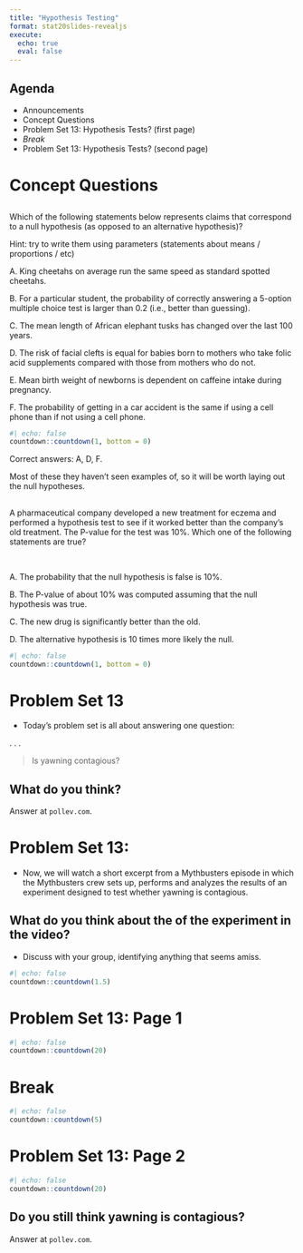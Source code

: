 ```yaml
---
title: "Hypothesis Testing"
format: stat20slides-revealjs
execute: 
  echo: true
  eval: false
---
```


## Agenda

- Announcements
- Concept Questions
- Problem Set 13: Hypothesis Tests? (first page)
- *Break*
- Problem Set 13: Hypothesis Tests? (second page)

<!---
:::notes
Pick a Card Activity

Goals:
1. Identify a situation where people naturally reason like a hypothesis test
2. Map the parts of that situation to the formalism of a hypothesis test
3. Provide some intuition about why .05 is used as the standard threshold

Take two decks of cards and mix them so that you have a single deck that is all of one color, say: black. Bring a prize to class and ham it up that the winner of this simple game will win the prize. All they have to do is pick a red card.

Shuffle the deck, say that's its fair, then select a random student to be the first contestant. Fan the cards out for them and have them pick a card. When the lose, fein disappointment / surprise, replace the card and move on to the next student. Do this several times. You'll start hearing groans that the game is rigged. At the point where the groans become clearly articulated (usually around 4 or 5 draws), stop the game, admit to the scam, then go to the board.

Walk through how students started with a previous notion that the deck was fair (null hypothesis: p(red) = .5). As they observed data, they assessed the degree of consistency with that notion by computing the probability of the data. Calculate a table of the binomial probabilities of one black, two blacks, three blacks, on the board. With 4 blacks, the probability is 1/2^4 = .0625 and with 5 blacks its 1/2^5 = .03125. Draw a line between these two probability and identify it as the alpha = .05 threshold that is generally used for "calling bullshit on the null".
:::
-->

# Concept Questions

## {.smaller}

:::poll

Which of the following statements below represents claims that correspond to a null hypothesis (as opposed to an alternative hypothesis)?

Hint: try to write them using parameters (statements about means / proportions / etc)

A. King cheetahs on average run the same speed as standard spotted cheetahs.

B. For a particular student, the probability of correctly answering a 5-option multiple choice test is larger than 0.2 (i.e., better than guessing).

C. The mean length of African elephant tusks has changed over the last 100 years.

D. The risk of facial clefts is equal for babies born to mothers who take folic acid supplements compared with those from mothers who do not.

E. Mean birth weight of newborns is dependent on caffeine intake during pregnancy.

F. The probability of getting in a car accident is the same if using a cell phone than if not using a cell phone.
:::

```r
#| echo: false
countdown::countdown(1, bottom = 0)
```


:::notes
Correct answers: A, D, F.

Most of these they haven't seen examples of, so it will be worth laying out the null hypotheses.
:::

<!---
## 

We want to understand whether blood thinners are helpful or harmful. We’ll consider both of these possibilities using a two-sided hypothesis test.

:::{.smaller}
*Null*: Blood thinners do not have an overall survival effect, i.e., the survival proportions are the same in each group. 

*Alternative*: Blood thinners have an impact on survival, either positive or negative, but not zero.
:::

![](images/two-sided.png){fig-width="400" fig-align="center"}

:::poll
What is your guess at the p-value?
:::

```r
#| echo: false
countdown::countdown(1, bottom = 0)
```

:::notes
.3 is probably the best answer but .2 is ok too.
:::
-->

##

A pharmaceutical company developed a new treatment for eczema and performed a
hypothesis test to see if it worked better than the company's old treatment. The P-value for the test was $10\%$. Which one of the following statements are true?

\

A. The probability that the null hypothesis is false is $10\%$.

B. The P-value of about $10\%$ was computed assuming that the null hypothesis was true.

C. The new drug is significantly better than the old. 

D. The alternative hypothesis is 10 times more likely the null.

```r
#| echo: false
countdown::countdown(1, bottom = 0)
```

# Problem Set 13

-   Today's problem set is all about answering one question:

. . . 

> Is yawning contagious?

## What do you think?

Answer at `pollev.com`.

# Problem Set 13:

-   Now, we will watch a short excerpt from a Mythbusters episode in which the Mythbusters crew sets up, performs and analyzes the results of an experiment designed to test whether yawning is contagious.


## What do you think about the of the experiment in the video?

-   Discuss with your group, identifying anything that seems amiss.

```r
#| echo: false
countdown::countdown(1.5)
```

# Problem Set 13: Page 1

```r
#| echo: false
countdown::countdown(20)
```

# Break

```r
#| echo: false
countdown::countdown(5)
```


# Problem Set 13: Page 2

```r
#| echo: false
countdown::countdown(20)
```

## Do you still think yawning is contagious?

Answer at `pollev.com`.


<!---
# Hypothesis Testing with `infer`


## {background-image="images/pic-5.jpg" background-size="contain"}

## {background-image="images/pic-6.jpg" background-size="contain"}

## {background-image="images/pic-7.jpg" background-size="contain"}

## {background-image="images/pic-8.jpg" background-size="contain"}

## {background-image="images/pic-9.jpg" background-size="contain"}

## {background-image="images/pic-10.jpg" background-size="contain"}

## {background-image="images/pic-11.jpg" background-size="contain"}

## {background-image="images/pic-12.jpg" background-size="contain"}

# Appendix

# Example: Class Survey

## {menu-title="question"}

> Question: Do beach lovers prefer the warm seasons more than mountain lovers?

. . .

Load packages and data.

```r
library(tidyverse)
library(stat20data)
```

. . .

Create new column with just two levels and drop NAs.

```r
class_survey <- class_survey %>%
  mutate(warm_fav = season%in% c("Summer", "Fall")) %>%
  drop_na(beach_or_mtns, warm_fav)
```


## Visualizing the data

> What sort of visualization can we use to see the association between these two variables?

. . .

:::columns
:::{.column width="50%"}
```r
class_survey %>%
  select(beach_or_mtns, warm_fav)
```
:::

:::{.column width="50%" .fragment}
```r
ggplot(class_survey, aes(x = beach_or_mtns,
                         fill = warm_fav)) +
  geom_bar(position = "fill")
```
:::
:::


## Answering with a statistic

> Question: Do beach lovers prefer the warm seasons more than mountain lovers?

. . .

```r
library(infer)
obs_stat <- class_survey %>%
  specify(response = warm_fav,
          explanatory = beach_or_mtns,
          success = "TRUE") %>%
  calculate(stat = "diff in props")
obs_stat
```

. . .

> We see the difference is non-zero, but could that just be a product of this particular small sample of data that we have?


## Hypothesis Test Pipeline {auto-animate="true"}

```r
class_survey %>%
  specify(response = warm_fav,  
          explanatory = beach_or_mtns,  
          success = "TRUE")  
```


## Hypothesis Test Pipeline {auto-animate="true"}

```r
class_survey %>%
  specify(response = warm_fav,
          explanatory = beach_or_mtns,
          success = "TRUE") %>%
  hypothesize(null = "independence")  
```


## Hypothesis Test Pipeline {auto-animate="true"}

```r
class_survey %>%
  specify(response = warm_fav,
          explanatory = beach_or_mtns,
          success = "TRUE") %>%
  hypothesize(null = "independence") %>%
  generate(reps = 1,
           type = "permute")
```



## Hypothesis Test Pipeline {auto-animate="true"}

```r
class_survey %>%
  specify(response = warm_fav,
          explanatory = beach_or_mtns,
          success = "TRUE") %>%
  hypothesize(null = "independence") %>%
  generate(reps = 1,
           type = "permute") # a second shuffle
```


## Hypothesis Test Pipeline {auto-animate="true"}

```r
class_survey %>%
  specify(response = warm_fav,
          explanatory = beach_or_mtns,
          success = "TRUE") %>%
  hypothesize(null = "independence") %>%
  generate(reps = 1,
           type = "permute") # a third shuffle
```


## Hypothesis Test Pipeline {auto-animate="true"}

```r
class_survey %>%
  specify(response = warm_fav,
          explanatory = beach_or_mtns,
          success = "TRUE") %>%
  hypothesize(null = "independence") %>%
  generate(reps = 500,  
           type = "permute")
```


## Hypothesis Test Pipeline {auto-animate="true"}

```r
class_survey %>%
  specify(response = warm_fav,
          explanatory = beach_or_mtns,
          success = "TRUE") %>%
  hypothesize(null = "independence") %>%
  generate(reps = 500,
           type = "permute") %>%
  calculate(stat = "diff in props")  
```


## Hypothesis Test Pipeline {auto-animate="true"}

```r
class_survey %>%
  specify(response = warm_fav,
          explanatory = beach_or_mtns,
          success = "TRUE") %>%
  hypothesize(null = "independence") %>%
  generate(reps = 500,
           type = "permute") %>%
  calculate(stat = "diff in props") %>%
  visualize()  
```


## Hypothesis Test Pipeline {auto-animate="true"}

```r
class_survey %>%
  specify(response = warm_fav,
          explanatory = beach_or_mtns,
          success = "TRUE") %>%
  hypothesize(null = "independence") %>%
  generate(reps = 500,
           type = "permute") %>%
  calculate(stat = "diff in props") %>%
  visualize() +
  shade_pvalue(obs_stat = obs_stat,  
               direction = "both")  
```


## Hypothesis Test Pipeline {auto-animate="true"}

```r
set.seed(30)
```


```r
class_survey %>%
  specify(response = warm_fav,
          explanatory = beach_or_mtns,
          success = "TRUE") %>%
  hypothesize(null = "independence") %>%
  generate(reps = 500,
           type = "permute") %>%
  calculate(stat = "diff in props") %>%
  get_p_value(obs_stat = obs_stat,  
               direction = "both")  
```

<!-- ## Your turn -->

<!-- We want to  -->

<!-- Using the `class_survey` data, create a plot of the distribution of thoughts on climate change separated out by whether or not a student is an econ major. Also compute a statistic that  -->

